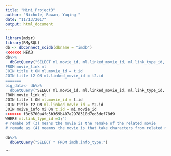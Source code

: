 ```yaml
---
title: "Mini_Project3"
author: "Nichole, Rowan, Yuqing "
date: "11/13/2017"
output: html_document
---
```

```r
library(mdsr)
library(RMySQL)
db <- dbConnect_scidb(dbname = "imdb")
<<<<<<< HEAD
db%>% 
  dbGetQuery("SELECT ml.movie_id, ml.linked_movie_id, ml.link_type_id, t.title AS movie_title, t2.title AS linked_movie_title
FROM movie_link ml
JOIN title t ON ml.movie_id = t.id
JOIN title t2 ON ml.linked_movie_id = t2.id
=======
big_data<- db%>% 
  dbGetQuery("SELECT ml.movie_id, ml.linked_movie_id, ml.link_type_id, t.title AS movie_title, t2.title AS linked_movie_title, t.produciton_year AS original_year, t2.production_year AS sequels_year  
FROM movie_link ml
JOIN title t ON ml.movie_id = t.id
JOIN title t2 ON ml.linked_movie_id = t2.id
JOIN moive_info mi On t.id = mi.movie_id
>>>>>>> f3c6700a4fc5b369b407a2978310d7ed3def78d9
WHERE ml.link_type_id =3;")
# remake of (3) means the movie is the remake of the related movie 
# remade as (4) meamns the movie is that take characters from related movies and made them into new tv shows or movies 
```

```r

db%>% 
  dbGetQuery("SELECT * FROM imdb.info_type;")


```



```

